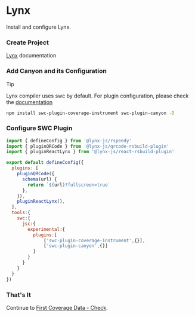 # Lynx


Install and configure Lynx.

<Steps>

  ### Create Project

  [Lynx](https://lynxjs.org/) documentation

  ### Add Canyon and its Configuration

  > [!TIP]
  >
  > Lynx compiler uses swc by default. For plugin configuration, please check the [documentation](https://lynxjs.org/zh/api/rspeedy/rspeedy.tools.swc.html#toolsswc-property)


  ```sh npm2yarn copy
  npm install swc-plugin-coverage-instrument swc-plugin-canyon -D
  ```

  ### Configure SWC Plugin

  ```js filename="lynx.config.ts" {19,20} copy
  import { defineConfig } from '@lynx-js/rspeedy'
  import { pluginQRCode } from '@lynx-js/qrcode-rsbuild-plugin'
  import { pluginReactLynx } from '@lynx-js/react-rsbuild-plugin'

  export default defineConfig({
    plugins: [
      pluginQRCode({
        schema(url) {
          return `${url}?fullscreen=true`
        },
      }),
      pluginReactLynx(),
    ],
    tools:{
      swc:{
        jsc:{
          experimental:{
            plugins:[
                ['swc-plugin-coverage-instrument',{}],
                ['swc-plugin-canyon',{}]
            ]
          }
        }
      }
    }
  })

  ```

  ### That's It
  Continue to [First Coverage Data - Check](/documentation/getting-started/first-coverage#%E6%A3%80%E6%9F%A5).
</Steps>


